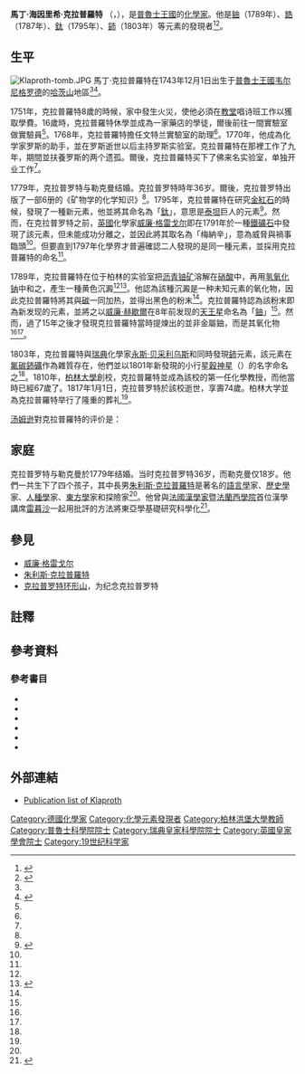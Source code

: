 {{noteTA|G1=化學}}
{{Infobox scientist
|name        = 馬丁·克拉普羅特<br>Martin Heinrich Klaproth
|image       = Martin Heinrich Klaproth.jpg
|image_size  = 150px
|caption     = 馬丁·克拉普羅特
|birth_date  = {{birth date|1743|12|01|df=y}}
|birth_place = {{flag|普魯士王國}}[[韦尔尼格罗德|韦尔尼格罗德]]<ref name=NNDB/>
|death_date  = {{death date and age|1817|01|01|1743|12|01|df=y}}
|death_place = {{flag|普魯士王國}}[[柏林|柏林]]<ref name=NNDB/>
|residence   = {{flag|普魯士王國}}[[勃兰登堡|勃兰登堡]][[韦尔尼格罗德|韦尔尼格罗德]]
|citizenship = 韦尔尼格罗德
|nationality = {{flag|普魯士王國}}
|ethnicity   = 
|field       = [[化學|化學]]
|work_institutions = 
|alma_mater        = 
|spouse            = 勒克曼（{{lang-de|Christiane Sophie Lehmann}} ）
|doctoral_advisor  = 
|doctoral_students = 
|known_for         = 發現[[鈾|鈾]]（1789年）<ref name=NNDB/><ref name="導覽"/><br>發現[[鋯|鋯]]（1787年）<ref name=NNDB/><ref name="導覽"/><br>發現[[鈦|鈦]]（1795年）<ref name=NNDB/><br>發現[[鈰|鈰]]（1803年）<ref name="導覽"/>
|author_abbrev_bot =
|author_abbrev_zoo = 
|influences  = 
|influenced = 
|prizes = 
|religion =
|footnotes signature =}}
'''馬丁·海因里希·克拉普羅特''' （{{lang-de|Martin Heinrich Klaproth}}，{{bd|1743年|12月1日|1817年|1月1日||catIdx=Klaproth}}），是[[普魯士王國|普魯士王國]]的[[化學家|化學家]]。他是[[鈾|鈾]]（1789年）、[[鋯|鋯]]（1787年）、[[鈦|鈦]]（1795年）、[[鈰|鈰]]（1803年）等元素的發現者<ref name=NNDB>{{cite web|url=http://www.nndb.com/people/533/000097242/ |title=Martin Heinrich Klaproth |publisher=NNDB |accessdate=2015-09-06 |archiveurl=https://web.archive.org/web/20141017062726/http://www.nndb.com/people/533/000097242/ |archivedate=2014-10-17 |deadurl=no |language=en }}</ref><ref name="導覽">{{cite book|title=化學元素導覽|language=zh-tw|author1=Albert Stwertka 著|author2= 田曉伍、任金霞 譯|author3=[[劉廣定|劉廣定]] 增訂|publisher=世潮出版|location=[[臺北縣|臺北縣]][[新店市|新店市]]|isbn=957-776-629-3|date=2007年10月}}</ref>。

==生平==
[[File:Klaproth-tomb.JPG|thumb]]
馬丁·克拉普羅特在1743年12月1日出生于[[普魯士王國|普魯士王國]][[韦尔尼格罗德|韦尔尼格罗德]]的[[哈茨山|哈茨山]]地區<ref name=NNDB/><ref name="cqqh">{{cite web |title=提炼核时代的元素 |url=http://chem.cqqh.net/huaxueshi/hxszw/35.HTM |publisher=重庆市清华中学 |language=zh-cn |accessdate=2015-09-06 |archiveurl=https://web.archive.org/web/20150906052321/http://chem.cqqh.net/huaxueshi/hxszw/35.HTM |archivedate=2015-09-06 |deadurl=yes }}</ref>。

1751年，克拉普羅特8歲的時候，家中發生火災，使他必須在[[教堂|教堂]]唱诗班工作以獲取學費。16歲時，克拉普羅特休學並成為一家藥店的學徒，爾後前往一間實驗室做實驗員<ref name="cqqh"/>。1768年，克拉普羅特擔任文特兰實驗室的助理<ref name="cqqh"/>。1770年，他成為化学家罗斯的助手，並在罗斯逝世以后主持罗斯实验室。克拉普羅特在那裡工作了九年，期間並扶養罗斯的两个遗孤。爾後，克拉普羅特买下了佛来名实验室，单独开业工作<ref name="cqqh"/>。

1779年，克拉普罗特与勒克曼结婚。克拉普罗特時年36岁。爾後，克拉普罗特出版了一部6册的《矿物学的化学知识》<ref name="cqqh"/>。1795年，克拉普羅特在研究[[金紅石|金紅石]]的時候，發現了一種新元素，他並將其命名為「[[鈦|鈦]]」，意思是[[泰坦|泰坦]]巨人的元素<ref name="化学的智慧">{{cite book|url=https://books.google.com.tw/books?id=WvUbBwAAQBAJ&pg=PT42&lpg=PT42&dq=馬丁·克拉普羅特&source=bl&ots=18jNfTL2wE&sig=NKOECfMwlf8J3R0cCKCZYh2wCzo&hl=zh-TW&sa=X&ved=0CEEQ6AEwBWoVChMI-LasgdThxwIVATeUCh3FSAfT#v=onepage&q=%E9%A6%AC%E4%B8%81%C2%B7%E5%85%8B%E6%8B%89%E6%99%AE%E7%BE%85%E7%89%B9&f=false |title=化学的智慧 |author=何锐 |publisher=四川数字出版传媒有限公司; Esphere Media |language=zh-cn |date=2009-01-01 |isbn=9787535152091 |accessdate=2015-09-06 |archiveurl=https://web.archive.org/web/20150906060149/https://books.google.com.tw/books?id=WvUbBwAAQBAJ&pg=PT42&lpg=PT42&dq=%E9%A6%AC%E4%B8%81%C2%B7%E5%85%8B%E6%8B%89%E6%99%AE%E7%BE%85%E7%89%B9&source=bl&ots=18jNfTL2wE&sig=NKOECfMwlf8J3R0cCKCZYh2wCzo&hl=zh-TW&sa=X&ved=0CEEQ6AEwBWoVChMI-LasgdThxwIVATeUCh3FSAfT |archivedate=2015-09-06 |deadurl=no }}</ref>。然而，在克拉普罗特之前，[[英國|英國]]化學家[[威廉·格雷戈尔|威廉·格雷戈尔]]即在1791年於一種[[鐵礦石|鐵礦石]]中發現了該元素，但未能成功分離之，並因此將其取名為「梅納辛」，意為威脅與禍事臨頭<ref name="化学的智慧"/>。但要直到1797年化學界才普遍確認二人發現的是同一種元素，並採用克拉普羅特的命名<ref name="化学的智慧"/>。

1789年，克拉普羅特在位于柏林的实验室把[[沥青铀矿|沥青铀矿]]溶解在[[硝酸|硝酸]]中，再用[[氢氧化钠|氢氧化钠]]中和之，產生一種黄色沉澱{{efn|可能是[[重铀酸钠|重铀酸钠]]。}}<ref name="導覽"/>{{rp|201}}<ref name="weather">{{cite news|title=科学家首次发现可以靠“呼吸”铀为生的细菌 |url=http://www.weather.com.cn/science/2015/07/sciencenews/2349106.shtml |language=zh-cn |date=2015-07-06 |accessdate=2015-09-06 |author=李晓明 |publisher=中国天气网 |archiveurl=https://web.archive.org/web/20150906064956/http://www.weather.com.cn/science/2015/07/sciencenews/2349106.shtml |archivedate=2015-09-06 |deadurl=no }}</ref>。他認為該種沉澱是一种未知元素的氧化物，因此克拉普羅特將其與[[碳|碳]]一同加热，並得出黑色的粉末<ref name="weather"/>。克拉普羅特認為該粉末即為新发现的元素，並將之以[[威廉·赫歇爾|威廉·赫歇爾]]在8年前发现的[[天王星|天王星]]命名為「[[鈾|鈾]]」<ref name="導覽"/>{{rp|201}}。然而，過了15年之後才發現克拉普羅特當時提煉出的並非金屬鈾，而是其氧化物<ref name="cqqh"/><ref name="weather"/>。

1803年，克拉普羅特與[[瑞典|瑞典]]化學家[[永斯·贝采利乌斯|永斯·贝采利乌斯]]和{{le|威廉·希辛格|Wilhelm Hisinger}}同時發現[[鈰|鈰]]元素，該元素在[[氟碳鈰礦|氟碳鈰礦]]作為雜質存在，他們並以1801年新發現的小行星[[穀神星|穀神星]]（{{lang|en|Ceres}}）的名字命名之<ref name="導覽"/>{{rp|146}}。1810年，[[柏林大學|柏林大學]]創校，克拉普羅特並成為該校的第一任化學教授，而他當時已經67歲了。1817年1月1日，克拉普罗特於該校逝世，享壽74歲。柏林大学並為克拉普羅特举行了隆重的葬礼<ref name="cqqh"/>。

[[汤姆逊|汤姆逊]]對克拉普羅特的评价是：
{{cquote|克拉普罗特酷爱科学秉性纯正，公正处世，热情谦虚，忠于朋友，性格开朗，谈笑风生。他是虔诚的教友，但不迷信，在科学上成功的秘诀有两点：精确和仔细<ref name="cqqh"/>。}} 

==家庭==
克拉普罗特与勒克曼於1779年结婚。当时克拉普罗特36岁，而勒克曼仅18岁。他們一共生下了四个孩子，其中長男[[朱利斯·克拉普羅特|朱利斯·克拉普羅特]]是著名的[[語言學|語言學]]家、[[歷史學|歷史學]]家、[[人種學|人種學]]家、[[東方學|東方學]]家和探險家<ref name="cqqh"/>。他曾與[[法國|法國]][[漢學家|漢學家]]暨[[法蘭西學院|法蘭西學院]]首位漢學講席[[雷暮沙|雷暮沙]]一起用批評的方法將東亞學基礎研究科學化<ref>{{cite journal|url=http://www.zinbun.kyoto-u.ac.jp/~takata/ChineseBooksItaly.pdf |publisher=中华书局 |language=zh-hant |pages=122-133 |title=意大利漢籍的搜集 |journal=國際漢學研究通訊 |author1=高田時雄 撰 |author2=趙大瑩 譯 |accessdate=2015-09-06 |archiveurl=https://web.archive.org/web/20150906064132/http://www.zinbun.kyoto-u.ac.jp/~takata/ChineseBooksItaly.pdf |archivedate=2015-09-06 |deadurl=no }}</ref>{{rp|124}}。

==參見==
{{Spoken Wikipedia|馬丁·克拉普羅特 - zh-yue.ogg|2016年|2月27日|粵語}}
{{portal box|德國|化學|人物}}
*[[威廉·格雷戈尔|威廉·格雷戈尔]]
*[[朱利斯·克拉普羅特|朱利斯·克拉普羅特]]
*[[克拉普罗特环形山|克拉普罗特环形山]]，为纪念克拉普罗特

==註釋==
{{notelist|iger=}}
==參考資料==
{{reflist}}
===參考書目===
{{refbegin}}
*{{cite journal
 |last=Hoppe |first=G
 |author2=Damaschun F |author3=Wappler G
  |date=April 1987
 |title=[An appreciation of Martin Heinrich Klaproth as a mineral chemist]
 |journal=Pharmazie
 |volume=42 |issue=4 |pages=266–7
 |pmid=3303064
}}
*{{cite journal
 |last=Sepke |first=H
 |author2=Sepke I
  |date=August 1986
 |title=[The history of physiologic chemistry in the first years of its existence at the Berlin University. Contributions of the chemist M. H. Klaproth and others]
 |journal=Zeitschrift für die gesamte Hygiene und ihre Grenzgebiete
 |volume=32 |issue=8 |pages=504–6
 | pmid = 3535265
}}
*{{cite journal
 |last=Rocchietta |first=S
 |date=February 1967
 |title=[The pharmacist Martin Klaproth (1743-1817), pioneer of modern analytical chemistry, discoverer of uranium. On the 150th anniversary of his death]
 |journal=Minerva Med.
 |volume=58 |issue=13 |pages=229
 |pmid = 5336711
}}
*{{cite journal
 |last=Dann |first=G E
 |date=July 1958
 |title=[Scheele & Klaproth; a comparison.]
 |journal=Svensk farmaceutisk tidskrift
 |volume=62 |issue=19-20 |pages=433–7
 |pmid = 13580811
}}
*{{cite journal
 |last=Dann |first=G E
 |date=September 1953
 |title=[Contribution of Martin Heinrich Klaproth to the development of chemistry.]
 |journal=Pharmazie
 |volume=8 |issue=9 |pages=771–9
 |pmid = 13120350
}}
*{{cite journal
 |last=Walravens
 |first=H
 |year=2006
 |title=Julius Klaproth. His Life and Works with Special Emphasis on Japan
 |url=http://edoc.hu-berlin.de/japonica-hu/10/walravens-hartmut-178/PDF/walravens.pdf
 |journal=Japonica Humboldtiana
 |volume=10
 |issue=
 |pages=177–191
 |pmid=
 |access-date=2015-09-06
 |archive-date=2012-09-19
 |archive-url=https://web.archive.org/web/20120919233630/http://edoc.hu-berlin.de/japonica-hu/10/walravens-hartmut-178/PDF/walravens.pdf
 |dead-url=yes
 }}
{{refend}}

==外部連結==
{{commons|Martin Heinrich Klaproth}}
* [https://web.archive.org/web/20110912074441/http://bibliothek.bbaw.de/kataloge/literaturnachweise/klaproth/literatur.pdf Publication list of Klaproth]

{{Authority control}}
{{DEFAULTSORT:Klaproth, Martin Heinrich}}
[[Category:德國化學家|Category:德國化學家]]
[[Category:化學元素發現者|Category:化學元素發現者]]
[[Category:柏林洪堡大學教師|Category:柏林洪堡大學教師]]
[[Category:普魯士科學院院士|Category:普魯士科學院院士]]
[[Category:瑞典皇家科學院院士|Category:瑞典皇家科學院院士]]
[[Category:英國皇家學會院士|Category:英國皇家學會院士]]
[[Category:19世纪科学家|Category:19世纪科学家]]